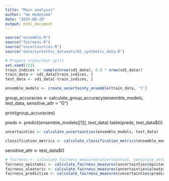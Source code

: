```yaml
---
title: "Main analysis"
author: "me medesimo"
date: "2025-08-20"
output: html_document
---
```


```r
source("ensemble.R")
source("fairness.R")
source("uncertainties.R")
source("data/syntethic_datasets/01_synthetic_data.R")
```

```r
# Prepara train/test split
set.seed(123)
train_indices <- sample(nrow(sd1_data), 0.8 * nrow(sd1_data))
train_data <- sd1_data[train_indices, ]
test_data <- sd1_data[-train_indices, ]
```



```r
ensemble_models <- create_uncertainty_ensemble(train_data, 'Y')
```

group_accuracies <- calculate_group_accuracy(ensemble_models, test_data, sensitive_attr = "G")

print(group_accuracies)

preds <- predict(ensemble_models[[1]], test_data)
table(preds, test_data$G)


```r
uncertainties <- calculate_uncertainties(ensemble_models, test_data)
```

```r
classification_metrics <- calculate_classification_metrics(ensemble_models, test_data)
```

sensitive_attr <- test_data$G

```r
# fairness <- calculate_fairness_measures(uncertainties, sensitive_attr)
fairness_epistemic <- calculate_fairness_measures(uncertainties$epistemic, sensitive_attr)
fairness_aleatoric <- calculate_fairness_measures(uncertainties$aleatoric, sensitive_attr)
fairness_predictive <- calculate_fairness_measures(uncertainties$predictive, sensitive_attr)

```


